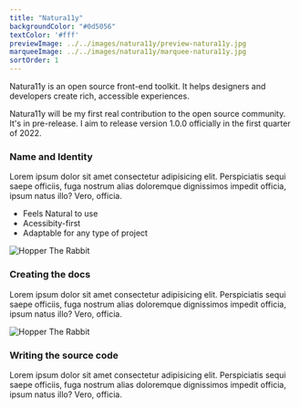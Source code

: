 ```yaml
---
title: "Natura11y"
backgroundColor: "#0d5056"
textColor: '#fff'
previewImage: ../../images/natura11y/preview-natura11y.jpg
marqueeImage: ../../images/natura11y/marquee-natura11y.jpg
sortOrder: 1
---
```


<IntroBlock>

Natura11y is an open source front-end toolkit. It helps designers and developers create rich, accessible experiences. ​​​​

</IntroBlock>

<TextBlock>

Natura11y will be my first real contribution to the open source community. It's in pre-release. I aim to release version 1.0.0 officially in the first quarter of 2022.

</TextBlock>

<TextBlock>

### Name and Identity

Lorem ipsum dolor sit amet consectetur adipisicing elit. Perspiciatis sequi saepe officiis, fuga nostrum alias doloremque dignissimos impedit officia, ipsum natus illo? Vero, officia.

- Feels Natural to use 
- Acessibity-first
- Adaptable for any type of project 

</TextBlock>

<FigureSingleBlock>

![Hopper The Rabbit](../../images/logo-collection/natura11y-inclusive-framework.jpg)
    
</FigureSingleBlock>

<TextBlock>

### Creating the docs

Lorem ipsum dolor sit amet consectetur adipisicing elit. Perspiciatis sequi saepe officiis, fuga nostrum alias doloremque dignissimos impedit officia, ipsum natus illo? Vero, officia.

</TextBlock>

<FigureSingleBlock lightbox={true}>

![Hopper The Rabbit](../../images/natura11y/grid-desktop-natura11y.jpg)
    
</FigureSingleBlock>

<TextBlock>

### Writing the source code

Lorem ipsum dolor sit amet consectetur adipisicing elit. Perspiciatis sequi saepe officiis, fuga nostrum alias doloremque dignissimos impedit officia, ipsum natus illo? Vero, officia.

</TextBlock>